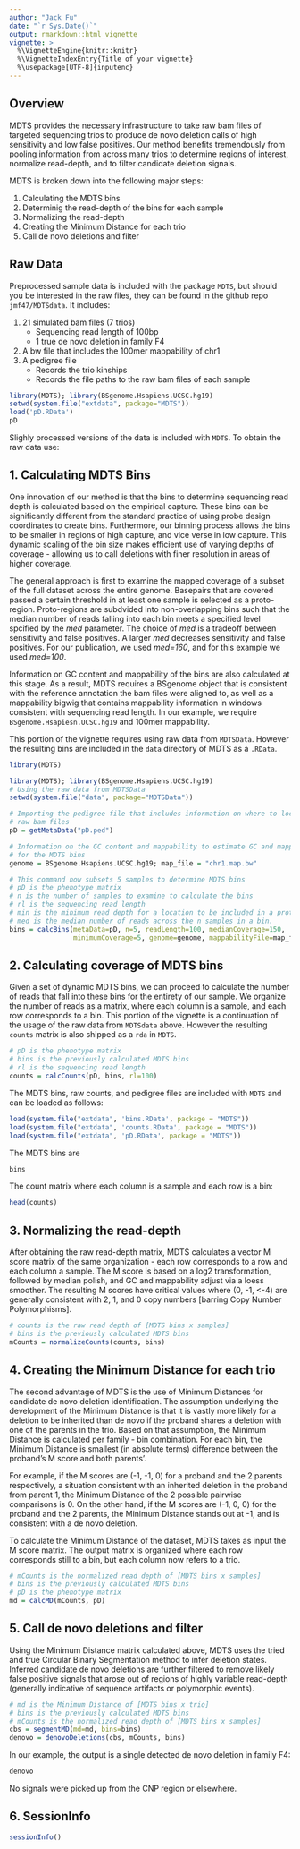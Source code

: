 ```yaml
---
author: "Jack Fu"
date: "`r Sys.Date()`"
output: rmarkdown::html_vignette
vignette: >
  %\VignetteEngine{knitr::knitr}
  %\VignetteIndexEntry{Title of your vignette}
  %\usepackage[UTF-8]{inputenc}
---
```


## Overview

MDTS provides the necessary infrastructure to take raw bam files of targeted 
sequencing trios to produce de novo deletion calls of high sensitivity and low 
false positives. Our method benefits tremendously from pooling information from 
across many trios to determine regions of interest, normalize read-depth, and to
filter candidate deletion signals.

MDTS is broken down into the following major steps:

1. Calculating the MDTS bins
2. Determinig the read-depth of the bins for each sample
3. Normalizing the read-depth
4. Creating the Minimum Distance for each trio
5. Call de novo deletions and filter

## Raw Data

Preprocessed sample data is included with the package `MDTS`, but should you be 
interested in the raw files, they can be found in the github repo 
`jmf47/MDTSdata`. It includes:

1. 21 simulated bam files (7 trios)
      + Sequencing read length of 100bp 
      + 1 true de novo deletion in family F4
2. A bw file that includes the 100mer mappability of chr1
3. A pedigree file 
      + Records the trio kinships 
      + Records the file paths to the raw bam files of each sample
      
```r
library(MDTS); library(BSgenome.Hsapiens.UCSC.hg19)
setwd(system.file("extdata", package="MDTS"))
load('pD.RData')
pD
```


Slighly processed versions of the data is included with `MDTS`. To obtain the 
raw data use:


## 1. Calculating MDTS Bins

One innovation of our method is that the bins to determine sequencing read depth
is calculated based on the empirical capture. These bins can be significantly 
different from the standard practice of using probe design coordinates to create
bins. Furthermore, our binning process allows the bins to be smaller in regions 
of high capture, and vice verse in low capture. This dynamic scaling of the bin 
size makes efficient use of varying depths of coverage - allowing us to call 
deletions with finer resolution in areas of higher coverage.

The general approach is first to examine the mapped coverage of a subset of the 
full dataset across the entire genome. Basepairs that are covered passed a 
certain threshold in at least one sample is selected as a proto-region. 
Proto-regions are subdvided into non-overlapping bins such that the median 
number of reads falling into each bin meets a specified level spcified by the 
*med* parameter. The choice of *med* is a tradeoff between sensitivity and false
positives. A larger *med* decreases sensitivity and false positives. For our 
publication, we used *med=160*, and for this example we used *med=100*.

Information on GC content and mappability of the bins are also calculated at 
this stage. As a result, MDTS requires a BSgenome object that is consistent with
the reference annotation the bam files were aligned to, as well as a mappability
bigwig that contains mappability information in windows consistent with 
sequencing read length. In our example, we require `BSgenome.Hsapiesn.UCSC.hg19`
and 100mer mappability.

This portion of the vignette requires using raw data from `MDTSData`. However 
the resulting bins are included in the `data` directory of MDTS as a `.RData`.

```r
library(MDTS)
```

```r
library(MDTS); library(BSgenome.Hsapiens.UCSC.hg19)
# Using the raw data from MDTSData
setwd(system.file("data", package="MDTSData")) 

# Importing the pedigree file that includes information on where to locate the 
# raw bam files
pD = getMetaData("pD.ped")

# Information on the GC content and mappability to estimate GC and mappability 
# for the MDTS bins
genome = BSgenome.Hsapiens.UCSC.hg19; map_file = "chr1.map.bw"

# This command now subsets 5 samples to determine MDTS bins
# pD is the phenotype matrix
# n is the number of samples to examine to calculate the bins
# rl is the sequencing read length
# min is the minimum read depth for a location to be included in a proto region
# med is the median number of reads across the n samples in a bin.
bins = calcBins(metaData=pD, n=5, readLength=100, medianCoverage=150, 
                minimumCoverage=5, genome=genome, mappabilityFile=map_file)
```

## 2. Calculating coverage of MDTS bins

Given a set of dynamic MDTS bins, we can proceed to calculate the number of 
reads that fall into these bins for the entirety of our sample. We organize the 
number of reads as a matrix, where each column is a sample, and each row 
corresponds to a bin. This portion of the vignette is a continuation of the 
usage of the raw data from `MDTSdata` above. However the resulting `counts` 
matrix is also shipped as a `rda` in `MDTS`.

```r
# pD is the phenotype matrix
# bins is the previously calculated MDTS bins
# rl is the sequencing read length
counts = calcCounts(pD, bins, rl=100)
```

The MDTS bins, raw counts, and pedigree files are included with `MDTS` and can 
be loaded as follows:
```r
load(system.file("extdata", 'bins.RData', package = "MDTS"))
load(system.file("extdata", 'counts.RData', package = "MDTS"))
load(system.file("extdata", 'pD.RData', package = "MDTS"))
```
The MDTS bins are
```r
bins
```
The count matrix where each column is a sample and each row is a bin:
```r
head(counts)
```

## 3. Normalizing the read-depth

After obtaining the raw read-depth matrix, MDTS calculates a vector M score 
matrix of the same organization - each row corresponds to a row and each column 
a sample. The M score is based on a log2 transformation, followed by median 
polish, and GC and mappability adjust via a loess smoother. The resulting M 
scores have critical values where (0, -1, <-4) are generally consistent with 2, 
1, and 0 copy numbers [barring Copy Number Polymorphisms].

```r
# counts is the raw read depth of [MDTS bins x samples]
# bins is the previously calculated MDTS bins
mCounts = normalizeCounts(counts, bins)
```

## 4. Creating the Minimum Distance for each trio

The second advantage of MDTS is the use of Minimum Distances for candidate de 
novo deletion identification. The assumption underlying the development of the 
Minimum Distance is that it is vastly more likely for a deletion to be inherited
than de novo if the proband shares a deletion with one of the parents in the 
trio. Based on that assumption, the Minimum Distance is calculated per family - 
bin combination. For each bin, the Minimum Distance is smallest (in absolute 
terms) difference between the proband's M score and both parents'. 

For example, if the M scores are (-1, -1, 0) for a proband and the 2 parents 
respectively, a situation consistent with an inherited deletion in the proband 
from parent 1, the Minimum Distance of the 2 possible pairwise comparisons is 0.
On the other hand, if the M scores are (-1, 0, 0) for the proband and the 2 
parents, the Minimum Distance stands out at -1, and is consistent with a de novo
deletion. 

To calculate the Minimum Distance of the dataset, MDTS takes as input the M 
score matrix. The output matrix is organized where each row corresponds still to
a bin, but each column now refers to a trio.

```r
# mCounts is the normalized read depth of [MDTS bins x samples]
# bins is the previously calculated MDTS bins
# pD is the phenotype matrix
md = calcMD(mCounts, pD)
```

## 5. Call de novo deletions and filter

Using the Minimum Distance matrix calculated above, MDTS uses the tried and true
Circular Binary Segmentation method to infer deletion states. Inferred candidate
de novo deletions are further filtered to remove likely false positive signals 
that arose out of regions of highly variable read-depth (generally indicative of
sequence artifacts or polymorphic events).

```r
# md is the Minimum Distance of [MDTS bins x trio]
# bins is the previously calculated MDTS bins
# mCounts is the normalized read depth of [MDTS bins x samples]
cbs = segmentMD(md=md, bins=bins)
denovo = denovoDeletions(cbs, mCounts, bins)
```

In our example, the output is a single detected de novo deletion in family F4:

```r
denovo
```

No signals were picked up from the CNP region or elsewhere.

## 6. SessionInfo

```r
sessionInfo()
```
